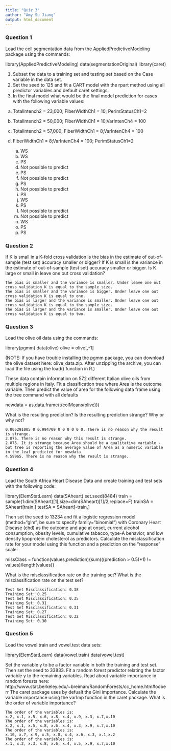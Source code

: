 ```yaml
---
title: "Quiz 3"
author: "Amy Su Jiang"
output: html_document
---
```



### Question 1

Load the cell segmentation data from the AppliedPredictiveModeling package using the commands:

library(AppliedPredictiveModeling)
data(segmentationOriginal)
library(caret)

1. Subset the data to a training set and testing set based on the Case variable in the data set.
2. Set the seed to 125 and fit a CART model with the rpart method using all predictor variables and default caret settings.
3. In the final model what would be the final model prediction for cases with the following variable values:

a. TotalIntench2 = 23,000; FiberWidthCh1 = 10; PerimStatusCh1=2

b. TotalIntench2 = 50,000; FiberWidthCh1 = 10;VarIntenCh4 = 100

c. TotalIntench2 = 57,000; FiberWidthCh1 = 8;VarIntenCh4 = 100

d. FiberWidthCh1 = 8;VarIntenCh4 = 100; PerimStatusCh1=2   

    a. WS
    b. WS
    c. PS
    d. Not possible to predict
    a. PS
    b. Not possible to predict
    c. PS
    d. Not possible to predict
    a. PS
    b. WS
    c. PS
    d. Not possible to predict
    a. Not possible to predict
    b. WS
    c. PS
    d. PS

### Question 2

If K is small in a K-fold cross validation is the bias in the estimate of out-of-sample (test set) accuracy smaller or bigger? If K is small is the variance in the estimate of out-of-sample (test set) accuracy smaller or bigger. Is K large or small in leave one out cross validation?

    The bias is smaller and the variance is smaller. Under leave one out cross validation K is equal to the sample size.
    The bias is smaller and the variance is bigger. Under leave one out cross validation K is equal to one.
    The bias is larger and the variance is smaller. Under leave one out cross validation K is equal to the sample size.
    The bias is larger and the variance is smaller. Under leave one out cross validation K is equal to two.

### Question 3

Load the olive oil data using the commands:

library(pgmm)
data(olive)
olive = olive[,-1]

(NOTE: If you have trouble installing the pgmm package, you can download the olive dataset here: olive_data.zip. After unzipping the archive, you can load the file using the load() function in R.)

These data contain information on 572 different Italian olive oils from multiple regions in Italy. Fit a classification tree where Area is the outcome variable. Then predict the value of area for the following data frame using the tree command with all defaults


newdata = as.data.frame(t(colMeans(olive)))
 
What is the resulting prediction? Is the resulting prediction strange? Why or why not?

    0.005291005 0 0.994709 0 0 0 0 0 0. There is no reason why the result is strange.
    2.875. There is no reason why this result is strange.
    2.875. It is strange because Area should be a qualitative variable - but tree is reporting the average value of Area as a numeric variable in the leaf predicted for newdata
    4.59965. There is no reason why the result is strange.

### Question 4

Load the South Africa Heart Disease Data and create training and test sets with the following code:

library(ElemStatLearn)
data(SAheart)
set.seed(8484)
train = sample(1:dim(SAheart)[1],size=dim(SAheart)[1]/2,replace=F)
trainSA = SAheart[train,]
testSA = SAheart[-train,]
 
Then set the seed to 13234 and fit a logistic regression model (method="glm", be sure to specify family="binomial") with Coronary Heart Disease (chd) as the outcome and age at onset, current alcohol consumption, obesity levels, cumulative tabacco, type-A behavior, and low density lipoprotein cholesterol as predictors. Calculate the misclassification rate for your model using this function and a prediction on the "response" scale:

missClass = function(values,prediction){sum(((prediction > 0.5)*1) != values)/length(values)}

What is the misclassification rate on the training set? What is the misclassification rate on the test set?

    Test Set Misclassification: 0.38
    Training Set: 0.25
    Test Set Misclassification: 0.35
    Training Set: 0.31
    Test Set Misclassification: 0.31
    Training Set: 0.27
    Test Set Misclassification: 0.32
    Training Set: 0.30

### Question 5

Load the vowel.train and vowel.test data sets:

library(ElemStatLearn)
data(vowel.train)
data(vowel.test) 

Set the variable y to be a factor variable in both the training and test set. Then set the seed to 33833. Fit a random forest predictor relating the factor variable y to the remaining variables. Read about variable importance in random forests here: http://www.stat.berkeley.edu/~breiman/RandomForests/cc_home.htm#ooberr The caret package uses by defualt the Gini importance. Calculate the variable importance using the varImp function in the caret package. What is the order of variable importance?

    The order of the variables is:
    x.2, x.1, x.5, x.6, x.8, x.4, x.9, x.3, x.7,x.10
    The order of the variables is:
    x.2, x.1, x.5, x.8, x.6, x.4, x.3, x.9, x.7,x.10
    The order of the variables is:
    x.10, x.7, x.9, x.5, x.8, x.4, x.6, x.3, x.1,x.2
    The order of the variables is:
    x.1, x.2, x.3, x.8, x.6, x.4, x.5, x.9, x.7,x.10

